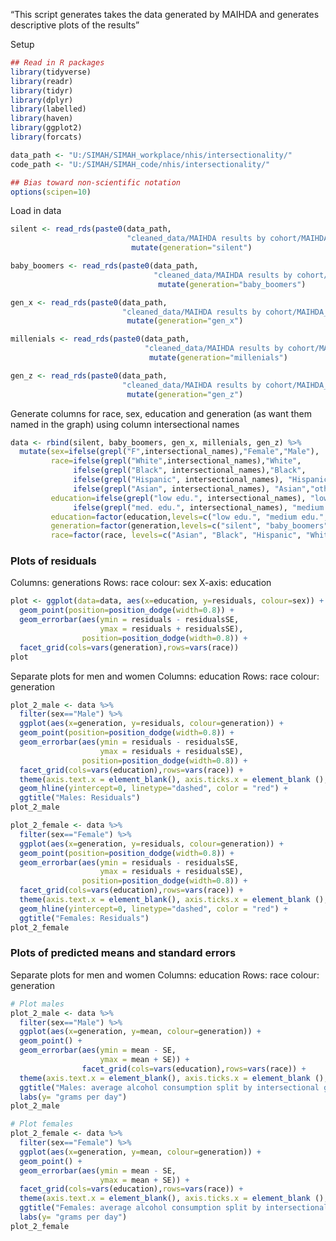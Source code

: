 "This script generates takes the data generated by MAIHDA and generates descriptive plots of the results"

Setup
```r
## Read in R packages
library(tidyverse)
library(readr)
library(tidyr)
library(dplyr)
library(labelled)
library(haven)
library(ggplot2)
library(forcats)

data_path <- "U:/SIMAH/SIMAH_workplace/nhis/intersectionality/"
code_path <- "U:/SIMAH/SIMAH_code/nhis/intersectionality/"

## Bias toward non-scientific notation
options(scipen=10)
```

Load in data
```r
silent <- read_rds(paste0(data_path,
                          "cleaned_data/MAIHDA results by cohort/MAIHDA_subset_results_silent.rds"))%>%
                           mutate(generation="silent")

baby_boomers <- read_rds(paste0(data_path,
                                "cleaned_data/MAIHDA results by cohort/MAIHDA_subset_results_baby_boomers.rds")) %>%
                                 mutate(generation="baby_boomers")

gen_x <- read_rds(paste0(data_path,
                         "cleaned_data/MAIHDA results by cohort/MAIHDA_subset_results_gen_x.rds"))%>%
                          mutate(generation="gen_x")

millenials <- read_rds(paste0(data_path,
                              "cleaned_data/MAIHDA results by cohort/MAIHDA_subset_results_millenials.rds"))%>%
                               mutate(generation="millenials")

gen_z <- read_rds(paste0(data_path,
                         "cleaned_data/MAIHDA results by cohort/MAIHDA_subset_results_gen_z.rds"))%>%
                          mutate(generation="gen_z")
```

Generate columns for race, sex, education and generation (as want them named in the graph) using column intersectional names
```r
data <- rbind(silent, baby_boomers, gen_x, millenials, gen_z) %>%
  mutate(sex=ifelse(grepl("F",intersectional_names),"Female","Male"),
         race=ifelse(grepl("White",intersectional_names),"White",
              ifelse(grepl("Black", intersectional_names),"Black",
              ifelse(grepl("Hispanic", intersectional_names), "Hispanic",
              ifelse(grepl("Asian", intersectional_names), "Asian","other")))),
         education=ifelse(grepl("low edu.", intersectional_names), "low edu.",
              ifelse(grepl("med. edu.", intersectional_names), "medium edu.", "high edu.")),
         education=factor(education,levels=c("low edu.", "medium edu.", "high edu.")),
         generation=factor(generation,levels=c("silent", "baby_boomers", "gen_x", "millenials", "gen_z")),
         race=factor(race, levels=c("Asian", "Black", "Hispanic", "White", "other")))
```

### Plots of residuals

Columns: generations
Rows: race
colour: sex
X-axis: education
```r
plot <- ggplot(data=data, aes(x=education, y=residuals, colour=sex)) +
  geom_point(position=position_dodge(width=0.8)) +
  geom_errorbar(aes(ymin = residuals - residualsSE,
                    ymax = residuals + residualsSE),
                position=position_dodge(width=0.8)) +
  facet_grid(cols=vars(generation),rows=vars(race))
plot
```
Separate plots for men and women
Columns: education
Rows: race
colour: generation
```r
plot_2_male <- data %>%
  filter(sex=="Male") %>%
  ggplot(aes(x=generation, y=residuals, colour=generation)) +
  geom_point(position=position_dodge(width=0.8)) +
  geom_errorbar(aes(ymin = residuals - residualsSE,
                    ymax = residuals + residualsSE),
                position=position_dodge(width=0.8)) +
  facet_grid(cols=vars(education),rows=vars(race)) +
  theme(axis.text.x = element_blank(), axis.ticks.x = element_blank (), axis.title.x = element_blank(), legend.position = "bottom") +
  geom_hline(yintercept=0, linetype="dashed", color = "red") +
  ggtitle("Males: Residuals")
plot_2_male

plot_2_female <- data %>%
  filter(sex=="Female") %>%
  ggplot(aes(x=generation, y=residuals, colour=generation)) +
  geom_point(position=position_dodge(width=0.8)) +
  geom_errorbar(aes(ymin = residuals - residualsSE,
                    ymax = residuals + residualsSE),
                position=position_dodge(width=0.8)) +
  facet_grid(cols=vars(education),rows=vars(race)) +
  theme(axis.text.x = element_blank(), axis.ticks.x = element_blank (), axis.title.x = element_blank(), legend.position = "bottom")+
  geom_hline(yintercept=0, linetype="dashed", color = "red") +
  ggtitle("Females: Residuals")
plot_2_female
```
### Plots of predicted means and standard errors

Separate plots for men and women
Columns: education
Rows: race
colour: generation
```r
# Plot males
plot_2_male <- data %>%
  filter(sex=="Male") %>%
  ggplot(aes(x=generation, y=mean, colour=generation)) +
  geom_point() +
  geom_errorbar(aes(ymin = mean - SE,
                    ymax = mean + SE)) +
                facet_grid(cols=vars(education),rows=vars(race)) +
  theme(axis.text.x = element_blank(), axis.ticks.x = element_blank (), axis.title.x = element_blank(), legend.position = "bottom") +
  ggtitle("Males: average alcohol consumption split by intersectional groups")+
  labs(y= "grams per day")
plot_2_male

# Plot females
plot_2_female <- data %>%
  filter(sex=="Female") %>%
  ggplot(aes(x=generation, y=mean, colour=generation)) +
  geom_point() +
  geom_errorbar(aes(ymin = mean - SE,
                    ymax = mean + SE)) +
  facet_grid(cols=vars(education),rows=vars(race)) +
  theme(axis.text.x = element_blank(), axis.ticks.x = element_blank (), axis.title.x = element_blank(), legend.position = "bottom")+
  ggtitle("Females: average alcohol consumption split by intersectional groups") +
  labs(y= "grams per day")
plot_2_female
```









